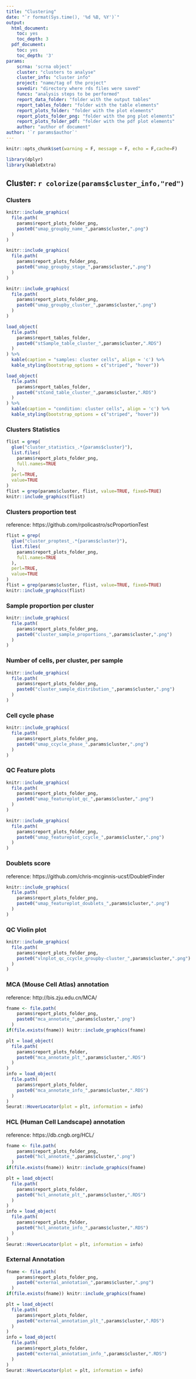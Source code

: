 ```yaml
---
title: "Clustering"
date: "`r format(Sys.time(), '%d %B, %Y')`"
output:
  html_document:
    toc: yes
    toc_depth: 3
  pdf_document:
    toc: yes
    toc_depth: '3'
params:
    scrna: 'scrna object'
    cluster: "clusters to analyse"
    cluster_info: "cluster info"
    project: "name/tag of the project"
    savedir: "directory where rds files were saved"
    funcs: "analysis steps to be performed"
    report_data_folder: "folder with the output tables"
    report_tables_folder: "folder with the table elements"
    report_plots_folder: "folder with the plot elements"
    report_plots_folder_png: "folder with the png plot elements"
    report_plots_folder_pdf: "folder with the pdf plot elements"
    author: "author of document"
author: '`r params$author`'
---
```


```r
knitr::opts_chunk$set(warning = F, message = F, echo = F,cache=F)
```

```r
library(dplyr)
library(kableExtra)
```

## Cluster: `r colorize(params$cluster_info,"red")`

### Clusters
```r
knitr::include_graphics(
  file.path(
    params$report_plots_folder_png,
    paste0("umap_groupby_name_",params$cluster,".png")
  )
)
```
```r
knitr::include_graphics(
  file.path(
    params$report_plots_folder_png,
    paste0("umap_groupby_stage_",params$cluster,".png")
  )
)
```
```r
knitr::include_graphics(
  file.path(
    params$report_plots_folder_png,
    paste0("umap_groupby_cluster_",params$cluster,".png")
  )
)
```
```r
load_object(
  file.path(
    params$report_tables_folder,
    paste0("stSample_table_cluster_",params$cluster,".RDS")
  )
) %>%
  kable(caption = "samples: cluster cells", align = 'c') %>%
  kable_styling(bootstrap_options = c("striped", "hover"))

load_object(
  file.path(
    params$report_tables_folder,
    paste0("stCond_table_cluster_",params$cluster,".RDS")
  )
) %>%
  kable(caption = "condition: cluster cells", align = 'c') %>%
  kable_styling(bootstrap_options = c("striped", "hover"))
```

### Clusters Statistics
```r
flist = grep(
  glue("cluster_statistics_.*{params$cluster}"),
  list.files(
    params$report_plots_folder_png,
    full.names=TRUE
  ),
  perl=TRUE,
  value=TRUE
)
flist = grep(params$cluster, flist, value=TRUE, fixed=TRUE)
knitr::include_graphics(flist)
```

### Clusters proportion test
reference: https://github.com/rpolicastro/scProportionTest
```r
flist = grep(
  glue("cluster_proptest_.*{params$cluster}"),
  list.files(
    params$report_plots_folder_png,
    full.names=TRUE
  ),
  perl=TRUE,
  value=TRUE
)
flist = grep(params$cluster, flist, value=TRUE, fixed=TRUE)
knitr::include_graphics(flist)
```



### Sample proportion per cluster
```r
knitr::include_graphics(
  file.path(
    params$report_plots_folder_png,
    paste0("cluster_sample_proportions_",params$cluster,".png")
  )
)
```

### Number of cells, per cluster, per sample
```r
knitr::include_graphics(
  file.path(
    params$report_plots_folder_png,
    paste0("cluster_sample_distribution_",params$cluster,".png")
  )
)
```

### Cell cycle phase
```r
knitr::include_graphics(
  file.path(
    params$report_plots_folder_png,
    paste0("umap_ccycle_phase_",params$cluster,".png")
  )
)
```

### QC Feature plots
```r
knitr::include_graphics(
  file.path(
    params$report_plots_folder_png,
    paste0("umap_featureplot_qc_",params$cluster,".png")
  )
)
```
```r
knitr::include_graphics(
  file.path(
    params$report_plots_folder_png,
    paste0("umap_featureplot_ccycle_",params$cluster,".png")
  )
)
```

### Doublets score
reference: https://github.com/chris-mcginnis-ucsf/DoubletFinder
```r
knitr::include_graphics(
  file.path(
    params$report_plots_folder_png,
    paste0("umap_featureplot_doublets_",params$cluster,".png")
  )
)
```


### QC Violin plot
```r
knitr::include_graphics(
  file.path(
    params$report_plots_folder_png,
    paste0("vlnplot_qc_ccycle_groupby-cluster_",params$cluster,".png")
  )
)
```

### MCA (Mouse Cell Atlas) annotation
reference: http://bis.zju.edu.cn/MCA/
```r
fname <- file.path(
    params$report_plots_folder_png,
    paste0("mca_annotate_",params$cluster,".png")
  )
if(file.exists(fname)) knitr::include_graphics(fname)
```
```r
plt = load_object(
  file.path(
    params$report_plots_folder,
    paste0("mca_annotate_plt_",params$cluster,".RDS")
  )
)
info = load_object(
  file.path(
    params$report_plots_folder,
    paste0("mca_annotate_info_",params$cluster,".RDS")
  )
)
Seurat::HoverLocator(plot = plt, information = info)
```

### HCL (Human Cell Landscape) annotation
reference: https://db.cngb.org/HCL/
```r
fname <- file.path(
    params$report_plots_folder_png,
    paste0("hcl_annotate_",params$cluster,".png")
  )
if(file.exists(fname)) knitr::include_graphics(fname)
```
```r
plt = load_object(
  file.path(
    params$report_plots_folder,
    paste0("hcl_annotate_plt_",params$cluster,".RDS")
  )
)
info = load_object(
  file.path(
    params$report_plots_folder,
    paste0("hcl_annotate_info_",params$cluster,".RDS")
  )
)
Seurat::HoverLocator(plot = plt, information = info)
```

### External Annotation
```r
fname <- file.path(
    params$report_plots_folder_png,
    paste0("external_annotation_",params$cluster,".png")
  )
if(file.exists(fname)) knitr::include_graphics(fname)
```
```r
plt = load_object(
  file.path(
    params$report_plots_folder,
    paste0("external_annotation_plt_",params$cluster,".RDS")
  )
)
info = load_object(
  file.path(
    params$report_plots_folder,
    paste0("external_annotation_info_",params$cluster,".RDS")
  )
)
Seurat::HoverLocator(plot = plt, information = info)
```
